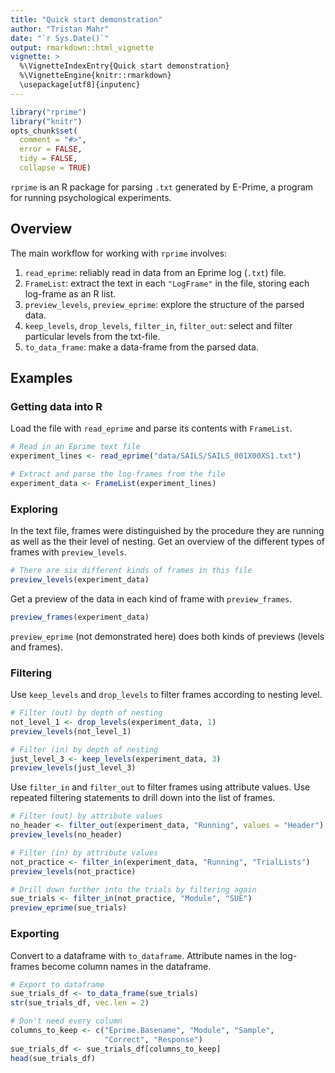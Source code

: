 ---
title: "Quick start demonstration"
author: "Tristan Mahr"
date: "`r Sys.Date()`"
output: rmarkdown::html_vignette
vignette: >
  %\VignetteIndexEntry{Quick start demonstration}
  %\VignetteEngine{knitr::rmarkdown}
  \usepackage[utf8]{inputenc}
---

```{r, echo = FALSE, message = FALSE}
library("rprime")
library("knitr")
opts_chunk$set(
  comment = "#>",
  error = FALSE,
  tidy = FALSE,
  collapse = TRUE)
```

`rprime` is an R package for parsing `.txt` generated by E-Prime, a program for 
running psychological experiments. 

## Overview

The main workflow for working with `rprime` involves:

1. `read_eprime`: reliably read in data from an Eprime log (`.txt`) file.
2. `FrameList`: extract the text in each `"LogFrame"` in the file, storing each 
   log-frame as an R list.
3. `preview_levels`, `preview_eprime`: explore the structure of the parsed 
   data.
4. `keep_levels`, `drop_levels`, `filter_in`, `filter_out`: select and filter 
   particular levels from the txt-file.
5.  `to_data_frame`: make a data-frame from the parsed data.


## Examples

### Getting data into R

Load the file with `read_eprime` and parse its contents with `FrameList`.

```{r}
# Read in an Eprime text file
experiment_lines <- read_eprime("data/SAILS/SAILS_001X00XS1.txt")

# Extract and parse the log-frames from the file
experiment_data <- FrameList(experiment_lines)
```

### Exploring

In the text file, frames were distinguished by the procedure they are running as 
well as the their level of nesting. Get an overview of the different types of 
frames with `preview_levels`.

```{r}
# There are six different kinds of frames in this file
preview_levels(experiment_data)
```

Get a preview of the data in each kind of frame with `preview_frames`.

```{r}
preview_frames(experiment_data)
```

`preview_eprime` (not demonstrated here) does both kinds of previews (levels 
and frames).

### Filtering

Use `keep_levels` and `drop_levels` to filter frames according to nesting level.

```{r}
# Filter (out) by depth of nesting
not_level_1 <- drop_levels(experiment_data, 1)
preview_levels(not_level_1)

# Filter (in) by depth of nesting
just_level_3 <- keep_levels(experiment_data, 3)
preview_levels(just_level_3)
```

Use `filter_in` and `filter_out` to filter frames using attribute values. Use 
repeated filtering statements to drill down into the list of frames.

```{r}
# Filter (out) by attribute values
no_header <- filter_out(experiment_data, "Running", values = "Header")
preview_levels(no_header)

# Filter (in) by attribute values
not_practice <- filter_in(experiment_data, "Running", "TrialLists")
preview_levels(not_practice)

# Drill down further into the trials by filtering again
sue_trials <- filter_in(not_practice, "Module", "SUE")
preview_eprime(sue_trials)
```

### Exporting

Convert to a dataframe with `to_dataframe`. Attribute names in the log-frames 
become column names in the dataframe.

```{r}
# Export to dataframe
sue_trials_df <- to_data_frame(sue_trials)
str(sue_trials_df, vec.len = 2)

# Don't need every column
columns_to_keep <- c("Eprime.Basename", "Module", "Sample", 
                     "Correct", "Response")
sue_trials_df <- sue_trials_df[columns_to_keep]
head(sue_trials_df)
```
